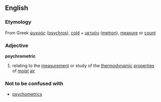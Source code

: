 ==English==
===Etymology===
From Greek [[ψυχρός]] ([[psychros]]), [[cold]] + [[μετρόν]] ([[metron]]), [[measure]] or  [[count]]
===Adjective===
'''psychrometric'''
{{wikipediapar|psychrometrics}}
#relating to the [[measurement]] or study of the [[thermodynamic]] [[properties]] of [[moist]] [[air]]
===Not to be confused with===
*[[psychometrics]]